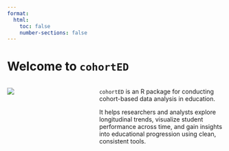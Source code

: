 ```yaml
---
format:
  html:
    toc: false
    number-sections: false
---
```


# Welcome to `cohortED`

::: {.columns}

::: {.column width="40%"}
![](assets/img/cohortED_badge.png)
:::

::: {.column width="60%"}

`cohortED` is an R package for conducting cohort-based data analysis in education.

It helps researchers and analysts explore longitudinal trends, visualize student performance across time, and gain insights into educational progression using clean, consistent tools.
:::

:::
